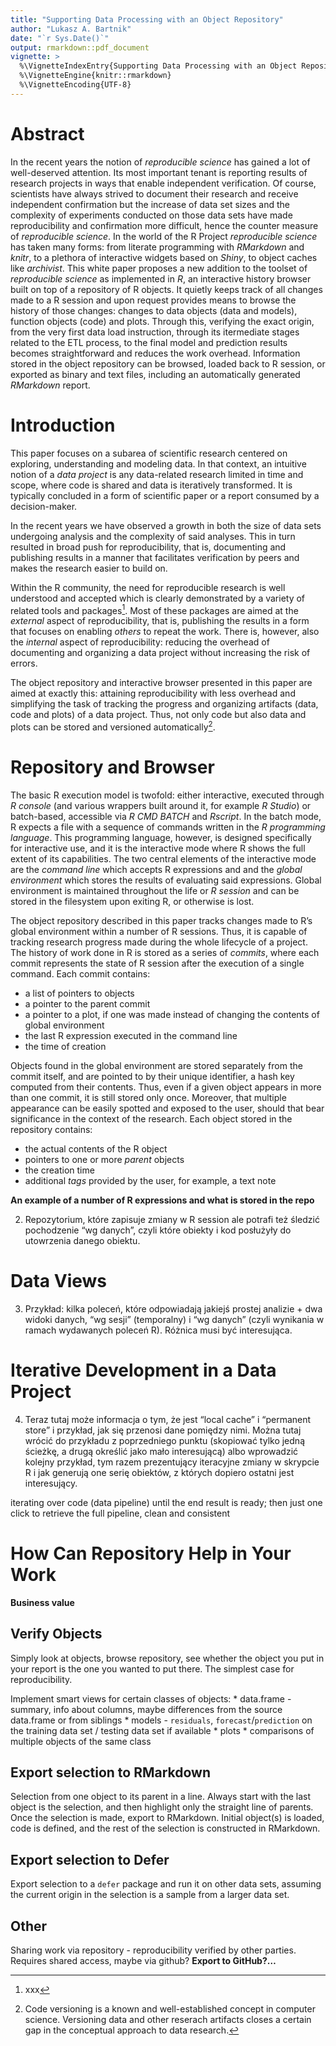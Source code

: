 ```yaml
---
title: "Supporting Data Processing with an Object Repository"
author: "Lukasz A. Bartnik"
date: "`r Sys.Date()`"
output: rmarkdown::pdf_document
vignette: >
  %\VignetteIndexEntry{Supporting Data Processing with an Object Repository}
  %\VignetteEngine{knitr::rmarkdown}
  %\VignetteEncoding{UTF-8}
---
```


<!--
  To jest whitepaper, wiec wszystko wylozone musi byc prost i lopatologiczie.
  Zaczynamy od "reproducibility": "na zewnątrz", jako możliwość udowodnienia
  poprawności prezentowanych wyników oraz "do wewnątrz", jako możliwość
  odtworzenia stanu pracy sprzed jakieś czasu albo potwierdzenia, że kontynuuje
  się pracę od właściwego miejsca.
  W tym drugim przypadku chodzi o zarządzanie wersjonowaniem kodu i danych
  w ramach iteracyjnie rozwijanego projektu danych.

  1. Potrzeba reproducibility i jej dwa rodzaje.

  2. Repozytorium, które zapisuje zmiany w R session ale potrafi też śledzić
     pochodzenie "wg danych", czyli które obiekty i kod posłużyły do utowrzenia
     danego obiektu.
  
  3. Przykład: kilka poleceń, które odpowiadają jakiejś prostej analizie + dwa
     widoki danych, "wg sesji" (temporalny) i "wg danych" (czyli wynikania w
     ramach wydawanych poleceń R). Różnica musi być interesująca.
  
  4. Teraz tutaj może informacja o tym, że jest "local cache" i "permanent store"
     i przykład, jak się przenosi dane pomiędzy nimi. Można tutaj wrócić do przykładu
     z poprzedniego punktu (skopiować tylko jedną ścieżkę, a drugą określić jako
     mało interesującą) albo wprowadzić kolejny przykład, tym razem prezentujący
     iteracyjne zmiany w skrypcie R i jak generują one serię obiektów, z których
     dopiero ostatni jest interesujący.
  
  5. Przykłady "biznesowe". Jak repozytorium wpisuje się w projekty danych:

     - reproducibility
     - wersjonowanie i bookkeeping w trakcie projektu
     - raportowanie z RMarkdown
-->

# Abstract

In the recent years the notion of _reproducible science_ has gained a lot of
well-deserved attention. Its most important tenant is reporting results
of research projects in ways that enable independent verification. Of
course, scientists have always strived to document their research and
receive independent confirmation but the increase of data set sizes and
the complexity of experiments conducted on those data sets have made
reproducibility and confirmation more difficult, hence the counter
measure of _reproducible science_. In the world of the R Project
_reproducible science_ has taken many forms: from literate programming
with _RMarkdown_ and _knitr_, to a plethora of interactive widgets based
on _Shiny_, to object caches like _archivist_. This white paper proposes
a new addition to the toolset of _reproducible science_ as implemented
in _R_, an interactive history browser built on top of a repository of
R objects. It quietly keeps track of all changes made to a R session and
upon request provides means to browse the history of those changes:
changes to data objects (data and models), function objects (code) and
plots. Through this, verifying the exact origin, from the very first
data load instruction, through its itermediate stages related to the ETL
process, to the final model and prediction results becomes straightforward
and reduces the work overhead. Information stored in the object repository
can be browsed, loaded back to R session, or exported as binary and text
files, including an automatically generated _RMarkdown_ report.


# Introduction

This paper focuses on a subarea of scientific research centered on
exploring, understanding and modeling data. In that context, an
intuitive notion of a _data project_ is any data-related research
limited in time and scope, where code is shared and data is iteratively
transformed. It is typically concluded in a form of scientific paper or
a report consumed by a decision-maker.

In the recent years we have observed a growth in both the size of data
sets undergoing analysis and the complexity of said analyses. This in
turn resulted in broad push for reproducibility, that is, documenting
and publishing results in a manner that facilitates verification by
peers and makes the research easier to build on.

Within the R community, the need for reproducible research is well
understood and accepted which is clearly demonstrated by a variety
of related tools and packages[^reproducible-research-cran-view]. Most of
these packages are aimed at the _external_ aspect of reproducibility,
that is, publishing the results in a form that focuses on enabling
_others_ to repeat the work. There is, however, also the _internal_
aspect of reproducibility: reducing the overhead of documenting and
organizing a data project without increasing the risk of errors.

The object repository and interactive browser presented in this paper
are aimed at exactly this: attaining reproducibility with less overhead
and simplifying the task of tracking the progress and organizing
artifacts (data, code and plots) of a data project. Thus, not only code
but also data and plots can be stored and versioned automatically[^versioning].


[^reproducible-research-cran-view]: xxx

[^versioning]: Code versioning is a known and well-established concept
in computer science. Versioning data and other reserach artifacts closes
a certain gap in the conceptual approach to data research.


# Repository and Browser

The basic R execution model is twofold: either interactive, executed
through _R console_ (and various wrappers built around it, for example
_R Studio_) or batch-based, accessible via _R CMD BATCH_ and _Rscript_.
In the batch mode, R expects a file with a sequence of commands written
in the _R programming language_. This programming language, however,
is designed specifically for interactive use, and it is the interactive
mode where R shows the full extent of its capabilities. The two central
elements of the interactive mode are the _command line_ which accepts R
expressions and and the _global environment_ which stores the results of
evaluating said expressions. Global environment is maintained throughout
the life or _R session_ and can be stored in the filesystem upon exiting
R, or otherwise is lost.

The object repository described in this paper tracks changes made to R's
global environment within a number of R sessions. Thus, it is capable of
tracking research progress made during the whole lifecycle of a project.
The history of work done in R is stored as a series of _commits_, where
each commit represents the state of R session after the execution of a
single command. Each commit contains:

  * a list of pointers to objects
  * a pointer to the parent commit
  * a pointer to a plot, if one was made instead of changing the
    contents of global environment
  * the last R expression executed in the command line
  * the time of creation

Objects found in the global environment are stored separately from the
commit itself, and are pointed to by their unique identifier, a hash key
computed from their contents. Thus, even if a given object appears in
more than one commit, it is still stored only once. Moreover, that
multiple appearance can be easily spotted and exposed to the user,
should that bear significance in the context of the research. Each
object stored in the repository contains:

  * the actual contents of the R object
  * pointers to one or more _parent_ objects
  * the creation time
  * additional _tags_ provided by the user, for example, a text note




__An example of a number of R expressions and what is stored in the repo__


  2. Repozytorium, które zapisuje zmiany w R session ale potrafi też śledzić
     pochodzenie "wg danych", czyli które obiekty i kod posłużyły do utowrzenia
     danego obiektu.

# Data Views
  3. Przykład: kilka poleceń, które odpowiadają jakiejś prostej analizie + dwa
     widoki danych, "wg sesji" (temporalny) i "wg danych" (czyli wynikania w
     ramach wydawanych poleceń R). Różnica musi być interesująca.

# Iterative Development in a Data Project
  4. Teraz tutaj może informacja o tym, że jest "local cache" i "permanent store"
     i przykład, jak się przenosi dane pomiędzy nimi. Można tutaj wrócić do przykładu
     z poprzedniego punktu (skopiować tylko jedną ścieżkę, a drugą określić jako
     mało interesującą) albo wprowadzić kolejny przykład, tym razem prezentujący
     iteracyjne zmiany w skrypcie R i jak generują one serię obiektów, z których
     dopiero ostatni jest interesujący.

iterating over code (data pipeline) until the end result is ready;
then just one click to retrieve the full pipeline, clean and consistent



# How Can Repository Help in Your Work

**Business value**

## Verify Objects

Simply look at objects, browse repository, see whether the object you
put in your report is the one you wanted to put there. The simplest
case for reproducibility.

Implement smart views for certain classes of objects:
  * data.frame - summary, info about columns, maybe differences
    from the source data.frame or from siblings
  * models - `residuals`, `forecast`/`prediction` on the training
    data set / testing data set if available
  * plots
  * comparisons of multiple objects of the same class


## Export selection to RMarkdown

Selection from one object to its parent in a line. Always start with
the last object is the selection, and then highlight only the straight
line of parents.
Once the selection is made, export to RMarkdown. Initial object(s) is
loaded, code is defined, and the rest of the selection is constructed
in RMarkdown.


## Export selection to Defer

Export selection to a `defer` package and run it on other data sets,
assuming the current origin in the selection is a sample from a larger
data set.



## Other

Sharing work via repository - reproducibility verified by other parties.
Requires shared access, maybe via github? **Export to GitHub?...**


